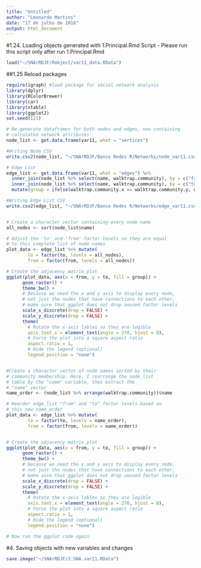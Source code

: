 ```yaml
---
title: "Untitled"
author: "Leonardo Martins"
date: "17 de julho de 2016"
output: html_document
---
```




#1.24. Loading objects generated with 1.Principal.Rmd Script - Please run this script only after run 1.Principal.Rmd
```r
load("~/SNArRDJF/Robject/var11_data.RData")
```

##1.25 Reload packages
```r
require(igraph) #load package for social network analysis
library(dplyr)
library(RColorBrewer)
library(car)
library(xtable)
library(ggplot2)
set.seed(123)
```


```r
# Re-generate dataframes for both nodes and edges, now containing
# calculated network attributes
node_list <- get.data.frame(var11, what = "vertices")

#Writing Node CSV 
write.csv2(node_list, "~/SNArRDJF/Banco Redes R/Networks/node_var11.csv", fileEncoding = "macintosh")

# Edge List
edge_list <- get.data.frame(var11, what = "edges") %>%
  inner_join(node_list %>% select(name, walktrap.community), by = c("from" = "name")) %>%
  inner_join(node_list %>% select(name, walktrap.community), by = c("to" = "name")) %>%
  mutate(group = ifelse(walktrap.community.x == walktrap.community.y, walktrap.community.x, NA) %>% factor())

#Writing Edge List CSV
write.csv2(edge_list, "~/SNArRDJF/Banco Redes R/Networks/edge_var11.csv", fileEncoding = "macintosh")


# Create a character vector containing every node name
all_nodes <- sort(node_list$name)

# Adjust the 'to' and 'from' factor levels so they are equal
# to this complete list of node names
plot_data <- edge_list %>% mutate(
        to = factor(to, levels = all_nodes),
        from = factor(from, levels = all_nodes))

# Create the adjacency matrix plot
ggplot(plot_data, aes(x = from, y = to, fill = group)) +
      geom_raster() +
      theme_bw() +
      # Because we need the x and y axis to display every node,
      # not just the nodes that have connections to each other,
      # make sure that ggplot does not drop unused factor levels
      scale_x_discrete(drop = FALSE) +
      scale_y_discrete(drop = FALSE) +
      theme(
        # Rotate the x-axis lables so they are legible
        axis.text.x = element_text(angle = 270, hjust = 0),
        # Force the plot into a square aspect ratio
        aspect.ratio = 1,
        # Hide the legend (optional)
        legend.position = "none")


#Create a character vector of node names sorted by their
# community membership. Here, I rearrange the node_list
# table by the "comm" variable, then extract the
# "name" vector
name_order <- (node_list %>% arrange(walktrap.community))$name

# Reorder edge_list "from" and "to" factor levels based on
# this new name_order
plot_data <- edge_list %>% mutate(
        to = factor(to, levels = name_order),
        from = factor(from, levels = name_order))


# Create the adjacency matrix plot
ggplot(plot_data, aes(x = from, y = to, fill = group)) +
      geom_raster() +
      theme_bw() +
      # Because we need the x and y axis to display every node,
      # not just the nodes that have connections to each other,
      # make sure that ggplot does not drop unused factor levels
      scale_x_discrete(drop = FALSE) +
      scale_y_discrete(drop = FALSE) +
      theme(
        # Rotate the x-axis lables so they are legible
        axis.text.x = element_text(angle = 270, hjust = 0),
        # Force the plot into a square aspect ratio
        aspect.ratio = 1,
        # Hide the legend (optional)
        legend.position = "none")

# Now run the ggplot code again
```

#4. Saving objects with new variables and changes
```r
save.image("~/SNArRDJF/2.SNA.var11.RData") 
```




